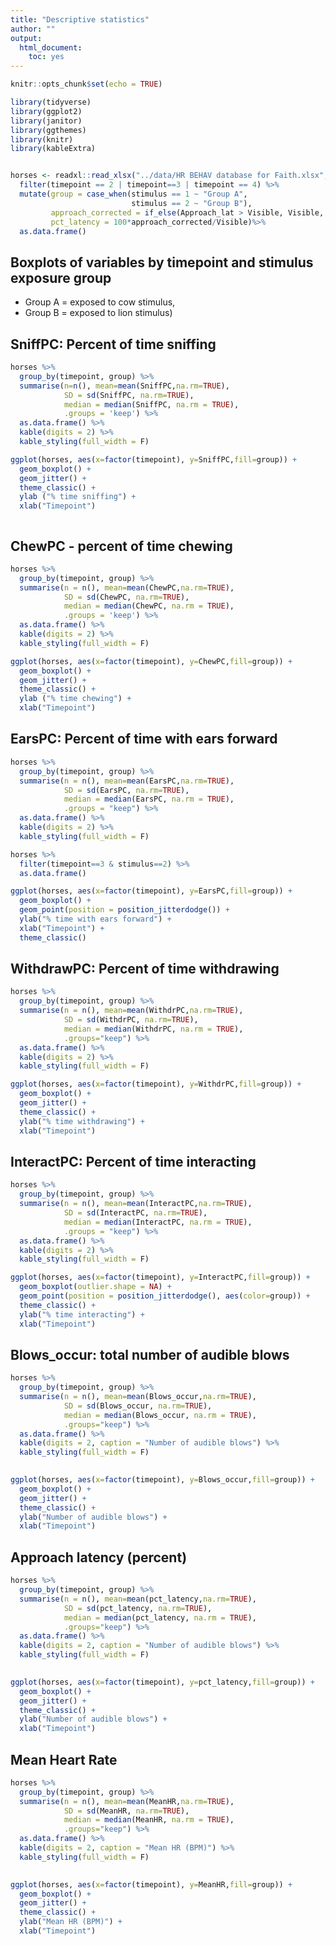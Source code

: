 ```yaml
---
title: "Descriptive statistics"
author: ""
output: 
  html_document: 
    toc: yes
---
```


```r
knitr::opts_chunk$set(echo = TRUE)

library(tidyverse)
library(ggplot2)
library(janitor)
library(ggthemes)
library(knitr)
library(kableExtra)


horses <- readxl::read_xlsx("../data/HR BEHAV database for Faith.xlsx", sheet="data") %>%
  filter(timepoint == 2 | timepoint==3 | timepoint == 4) %>%
  mutate(group = case_when(stimulus == 1 ~ "Group A",
                           stimulus == 2 ~ "Group B"),
         approach_corrected = if_else(Approach_lat > Visible, Visible, Approach_lat),
         pct_latency = 100*approach_corrected/Visible)%>%
  as.data.frame()


```

## Boxplots of variables by timepoint and stimulus exposure group 
 - Group A = exposed to cow stimulus, 
 - Group B = exposed to lion stimulus)

## SniffPC: Percent of time sniffing


```r

horses %>%
  group_by(timepoint, group) %>%
  summarise(n=n(), mean=mean(SniffPC,na.rm=TRUE),
            SD = sd(SniffPC, na.rm=TRUE),
            median = median(SniffPC, na.rm = TRUE),
            .groups = 'keep') %>%
  as.data.frame() %>%
  kable(digits = 2) %>%
  kable_styling(full_width = F)


```

```r

ggplot(horses, aes(x=factor(timepoint), y=SniffPC,fill=group)) +
  geom_boxplot() +
  geom_jitter() +
  theme_classic() +
  ylab ("% time sniffing") +
  xlab("Timepoint")



```



## ChewPC - percent of time chewing


```r

horses %>%
  group_by(timepoint, group) %>%
  summarise(n = n(), mean=mean(ChewPC,na.rm=TRUE),
            SD = sd(ChewPC, na.rm=TRUE),
            median = median(ChewPC, na.rm = TRUE),
            .groups = 'keep') %>%
  as.data.frame() %>%
  kable(digits = 2) %>%
  kable_styling(full_width = F)


```


```r


ggplot(horses, aes(x=factor(timepoint), y=ChewPC,fill=group)) +
  geom_boxplot() +
  geom_jitter() +
  theme_classic() +
  ylab ("% time chewing") +
  xlab("Timepoint") 


```



## EarsPC: Percent of time with ears forward


```r

horses %>%
  group_by(timepoint, group) %>%
  summarise(n = n(), mean=mean(EarsPC,na.rm=TRUE),
            SD = sd(EarsPC, na.rm=TRUE),
            median = median(EarsPC, na.rm = TRUE),
            .groups = "keep") %>%
  as.data.frame() %>%
  kable(digits = 2) %>%
  kable_styling(full_width = F)

horses %>%
  filter(timepoint==3 & stimulus==2) %>%
  as.data.frame()


```

```r

ggplot(horses, aes(x=factor(timepoint), y=EarsPC,fill=group)) +
  geom_boxplot() +
  geom_point(position = position_jitterdodge()) +
  ylab("% time with ears forward") +
  xlab("Timepoint") +
  theme_classic()

```


## WithdrawPC: Percent of time withdrawing


```r

horses %>%
  group_by(timepoint, group) %>%
  summarise(n = n(), mean=mean(WithdrPC,na.rm=TRUE),
            SD = sd(WithdrPC, na.rm=TRUE),
            median = median(WithdrPC, na.rm = TRUE),
            .groups="keep") %>%
  as.data.frame() %>%
  kable(digits = 2) %>%
  kable_styling(full_width = F)


```


```r

ggplot(horses, aes(x=factor(timepoint), y=WithdrPC,fill=group)) +
  geom_boxplot() +
  geom_jitter() +
  theme_classic() +
  ylab("% time withdrawing") +
  xlab("Timepoint")

```


## InteractPC: Percent of time interacting




```r

horses %>%
  group_by(timepoint, group) %>%
  summarise(n = n(), mean=mean(InteractPC,na.rm=TRUE),
            SD = sd(InteractPC, na.rm=TRUE),
            median = median(InteractPC, na.rm = TRUE),
            .groups = "keep") %>%
  as.data.frame() %>%
  kable(digits = 2) %>%
  kable_styling(full_width = F)


```


```r

ggplot(horses, aes(x=factor(timepoint), y=InteractPC,fill=group)) +
  geom_boxplot(outlier.shape = NA) +
  geom_point(position = position_jitterdodge(), aes(color=group)) +
  theme_classic() +
  ylab("% time interacting") +
  xlab("Timepoint")

```


## Blows_occur: total number of audible blows

```r

horses %>%
  group_by(timepoint, group) %>%
  summarise(n = n(), mean=mean(Blows_occur,na.rm=TRUE),
            SD = sd(Blows_occur, na.rm=TRUE),
            median = median(Blows_occur, na.rm = TRUE),
            .groups="keep") %>%
  as.data.frame() %>%
  kable(digits = 2, caption = "Number of audible blows") %>%
  kable_styling(full_width = F)
 

```




```r

ggplot(horses, aes(x=factor(timepoint), y=Blows_occur,fill=group)) +
  geom_boxplot() +
  geom_jitter() +
  theme_classic() +
  ylab("Number of audible blows") +
  xlab("Timepoint")

```


## Approach latency (percent) 

```r

horses %>%
  group_by(timepoint, group) %>%
  summarise(n = n(), mean=mean(pct_latency,na.rm=TRUE),
            SD = sd(pct_latency, na.rm=TRUE),
            median = median(pct_latency, na.rm = TRUE),
            .groups="keep") %>%
  as.data.frame() %>%
  kable(digits = 2, caption = "Number of audible blows") %>%
  kable_styling(full_width = F)
 

```




```r

ggplot(horses, aes(x=factor(timepoint), y=pct_latency,fill=group)) +
  geom_boxplot() +
  geom_jitter() +
  theme_classic() +
  ylab("Number of audible blows") +
  xlab("Timepoint")

```

## Mean Heart Rate

```r

horses %>%
  group_by(timepoint, group) %>%
  summarise(n = n(), mean=mean(MeanHR,na.rm=TRUE),
            SD = sd(MeanHR, na.rm=TRUE),
            median = median(MeanHR, na.rm = TRUE),
            .groups="keep") %>%
  as.data.frame() %>%
  kable(digits = 2, caption = "Mean HR (BPM)") %>%
  kable_styling(full_width = F)
 

```




```r

ggplot(horses, aes(x=factor(timepoint), y=MeanHR,fill=group)) +
  geom_boxplot() +
  geom_jitter() +
  theme_classic() +
  ylab("Mean HR (BPM)") +
  xlab("Timepoint")

```
